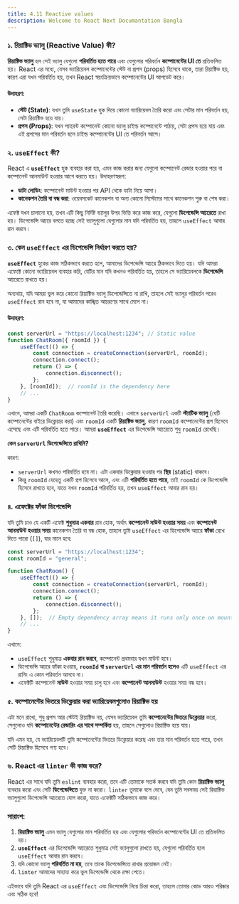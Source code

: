 ```yaml
---
title: 4.11 Reactive values
description: Welcome to React Next Documantation Bangla
---
```



### ১. **রিয়াক্টিভ ভ্যালু (Reactive Value) কী?**
**রিয়াক্টিভ ভ্যালু** হল সেই ভ্যালু যেগুলো **পরিবর্তিত হতে পারে** এবং যেগুলোর পরিবর্তন **কম্পোনেন্টের UI তে** প্রতিফলিত হয়। React এর মধ্যে, যেসব ভ্যারিয়েবল কম্পোনেন্টের স্টেট বা প্রপস (props) হিসেবে থাকে, তারা রিয়াক্টিভ হয়, কারণ এরা যখন পরিবর্তিত হয়, তখন React স্বয়ংক্রিয়ভাবে কম্পোনেন্টের UI আপডেট করে।

#### উদাহরণ:
- **স্টেট (State)**: যখন তুমি `useState` হুক দিয়ে কোনো ভ্যারিয়েবল তৈরি করো এবং সেটার মান পরিবর্তন হয়, সেটা রিয়াক্টিভ হয়ে যায়।
- **প্রপস (Props)**: যখন প্যারেন্ট কম্পোনেন্ট কোনো ভ্যালু চাইল্ড কম্পোনেন্টে পাঠায়, সেটা প্রপস হয়ে যায় এবং এই প্রপসের মান পরিবর্তন হলে চাইল্ড কম্পোনেন্টের UI তে পরিবর্তন আসে।

### ২. **`useEffect` কী?**
React এ **`useEffect`** হুক ব্যবহার করা হয়, এমন কাজ করার জন্য যেগুলো কম্পোনেন্ট রেন্ডার হওয়ার পরে বা কম্পোনেন্ট আনমাউন্ট হওয়ার আগে করতে হয়। উদাহরণস্বরূপ:
- **ডাটা লোডিং**: কম্পোনেন্ট মাউন্ট হওয়ার পর API থেকে ডাটা নিয়ে আসা।
- **কানেকশন তৈরি বা বন্ধ করা**: ওয়েবসকেট কানেকশন বা অন্য কোনো সিস্টেমের সাথে কানেকশন শুরু বা শেষ করা।

এফেক্ট যখন চালানো হয়, তখন এটি কিছু নির্দিষ্ট ভ্যালুর উপর ভিত্তি করে কাজ করে, যেগুলো **ডিপেন্ডেন্সি আ্যরেতে** রাখা হয়। ডিপেন্ডেন্সি আ্যরে বলতে হচ্ছে সেই ভ্যালুগুলো যেগুলোর মান যদি পরিবর্তিত হয়, তাহলে `useEffect` আবার রান করবে। 

### ৩. **কেন `useEffect` এর ডিপেন্ডেন্সি নির্ধারণ করতে হয়?**
**`useEffect`** হুকের কাজ সঠিকভাবে করতে হলে, আমাদের ডিপেন্ডেন্সি আ্যরে ঠিকভাবে দিতে হয়। যদি আমরা এফেক্টে কোনো ভ্যারিয়েবল ব্যবহার করি, যেটির মান যদি কখনও পরিবর্তিত হয়, তাহলে সে ভ্যারিয়েবলকে **ডিপেন্ডেন্সি** আ্যরেতে রাখতে হয়। 

অন্যথায়, যদি আমরা ভুল করে কোনো রিয়াক্টিভ ভ্যালু ডিপেন্ডেন্সিতে না রাখি, তাহলে সেই ভ্যালুর পরিবর্তন পরেও `useEffect` রান হবে না, যা আমাদের কাঙ্খিত আচরণের সাথে মেলে না।

#### উদাহরণ:

```jsx
const serverUrl = "https://localhost:1234"; // Static value
function ChatRoom({ roomId }) {
    useEffect(() => {
        const connection = createConnection(serverUrl, roomId);
        connection.connect();
        return () => {
            connection.disconnect();
        };
    }, [roomId]);  // roomId is the dependency here
    // ...
}
```

এখানে, আমরা একটি `ChatRoom` কম্পোনেন্ট তৈরি করেছি। এখানে `serverUrl` একটি **স্ট্যাটিক ভ্যালু** (যেটি কম্পোনেন্টের বাইরে ডিক্লেয়ার করা) এবং `roomId` একটি **রিয়াক্টিভ ভ্যালু**, কারণ `roomId` কম্পোনেন্টের প্রপ হিসেবে এসেছে এবং এটি পরিবর্তিত হতে পারে। আমরা **`useEffect`** এর ডিপেন্ডেন্সি আ্যরেতে শুধু `roomId` রেখেছি।

**কেন `serverUrl` ডিপেন্ডেন্সিতে রাখিনি?**

কারণ:
- `serverUrl` কখনও পরিবর্তিত হবে না। এটা একবার ডিক্লেয়ার হওয়ার পর **স্থির** (static) থাকবে।
- কিন্তু `roomId` যেহেতু একটি প্রপ হিসেবে আসে, এবং এটি **পরিবর্তিত হতে পারে**, তাই `roomId` কে ডিপেন্ডেন্সি হিসেবে রাখতে হবে, যাতে যখন `roomId` পরিবর্তিত হয়, তখন `useEffect` আবার রান হয়।

### ৪. **এফেক্টের ফাঁকা ডিপেন্ডেন্সি**

যদি তুমি চাও যে একটি এফেক্ট **শুধুমাত্র একবার** রান হোক, অর্থাৎ **কম্পোনেন্ট মাউন্ট হওয়ার সময়** এবং **কম্পোনেন্ট আনমাউন্ট হওয়ার সময়** কানেকশন তৈরি বা বন্ধ হোক, তাহলে তুমি `useEffect` এর ডিপেন্ডেন্সি আ্যরে **ফাঁকা** রেখে দিতে পারো (`[]`), যার মানে হবে:

```jsx
const serverUrl = "https://localhost:1234";
const roomId = "general";

function ChatRoom() {
    useEffect(() => {
        const connection = createConnection(serverUrl, roomId);
        connection.connect();
        return () => {
            connection.disconnect();
        };
    }, []);  // Empty dependency array means it runs only once on mount
    // ...
}
```

এখানে:
- `useEffect` শুধুমাত্র **একবার রান করবে**, কম্পোনেন্ট প্রথমবার যখন মাউন্ট হবে।
- ডিপেন্ডেন্সি আ্যরে ফাঁকা হওয়ায়, **`roomId` বা `serverUrl` এর মান পরিবর্তন হলেও** এটি `useEffect` এর রানিং এ কোন পরিবর্তন আনবে না।
- এফেক্টটি কম্পোনেন্ট **মাউন্ট** হওয়ার সময় চালু হবে এবং **কম্পোনেন্ট আনমাউন্ট** হওয়ার সময় বন্ধ হবে।

### ৫. **কম্পোনেন্টের ভিতরে ডিক্লেয়ার করা ভ্যারিয়েবলগুলোও রিয়াক্টিভ হয়**
এটা মনে রাখো, শুধু প্রপস আর স্টেটই রিয়াক্টিভ নয়, যেসব ভ্যারিয়েবল তুমি **কম্পোনেন্টের ভিতরে ডিক্লেয়ার** করো, সেগুলোও যদি **কম্পোনেন্টের রেন্ডারিং এর সাথে সম্পর্কিত** হয়, তাহলে সেগুলোও রিয়াক্টিভ হয়ে যায়। 

যদি এমন হয়, যে ভ্যারিয়েবলটি তুমি কম্পোনেন্টের ভিতরে ডিক্লেয়ার করেছ এবং তার মান পরিবর্তন হতে পারে, তখন সেটি রিয়াক্টিভ হিসেবে গণ্য হবে।

### ৬. **React এর `linter` কী কাজ করে?**
React এর সাথে যদি তুমি `eslint` ব্যবহার করো, তবে এটি তোমাকে সতর্ক করবে যদি তুমি কোন **রিয়াক্টিভ ভ্যালু** ব্যবহার করো এবং সেটি **ডিপেন্ডেন্সিতে** যুক্ত না করো। `linter` তুমাকে বলে দেবে, যেন তুমি সবসময় সেই রিয়াক্টিভ ভ্যালুগুলো ডিপেন্ডেন্সি আ্যরেতে যোগ করো, যাতে এফেক্টটি সঠিকভাবে কাজ করে।

### সারাংশ:
1. **রিয়াক্টিভ ভ্যালু** এমন ভ্যালু যেগুলোর মান পরিবর্তিত হয় এবং যেগুলোর পরিবর্তন কম্পোনেন্টের UI তে প্রতিফলিত হয়।
2. **`useEffect`** এর ডিপেন্ডেন্সি আ্যরেতে শুধুমাত্র সেই ভ্যালুগুলো রাখতে হয়, যেগুলো পরিবর্তিত হলে `useEffect` আবার রান করবে।
3. যদি কোনো ভ্যালু **পরিবর্তিত না হয়**, তবে তাকে ডিপেন্ডেন্সিতে রাখার প্রয়োজন নেই।
4. `linter` আমাদের সাহায্য করে ভুল ডিপেন্ডেন্সি থেকে রক্ষা পেতে।

এইভাবে যদি তুমি React এর `useEffect` এবং ডিপেন্ডেন্সি নিয়ে চিন্তা করো, তাহলে তোমার কোড আরও পরিষ্কার এবং সঠিক হবে!